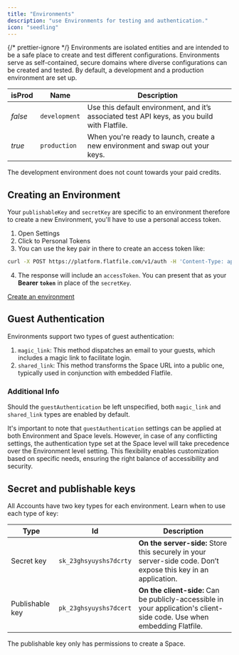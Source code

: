 ```yaml
---
title: "Environments"
description: "use Environments for testing and authentication."
icon: "seedling"
---
```


<Snippet file="shared/dxpbanner.mdx" />

{/* prettier-ignore */}
Environments are isolated entities and are intended to be a safe place to create and
test different configurations. Environments serve as self-contained, secure domains
where diverse configurations can be created and tested. By default, a development
and a production environment are set up.

| isProd  | Name          | Description                                                                                  |
| ------- | ------------- | -------------------------------------------------------------------------------------------- |
| _false_ | `development` | Use this default environment, and it’s associated test API keys, as you build with Flatfile. |
| _true_  | `production`  | When you're ready to launch, create a new environment and swap out your keys.                |

<Note>
  The development environment does not count towards your paid credits.
</Note>

## Creating an Environment

Your `publishableKey` and `secretKey` are specific to an environment therefore
to create a new Environment, you'll have to use a personal access token.

1. Open Settings
2. Click to Personal Tokens
3. You can use the key pair in there to create an access token like:

```bash
curl -X POST https://platform.flatfile.com/v1/auth -H 'Content-Type: application/json' -d '{"clientId":"1234-1234", "secret":"1234-1234"}'
```

4. The response will include an `accessToken`. You can present that as your
   **Bearer `token`** in place of the `secretKey`.

[Create an environment](https://platform.flatfile.com/dashboard)

## Guest Authentication

Environments support two types of guest authentication:

1. `magic_link`: This method dispatches an email to your guests, which includes
   a magic link to facilitate login.
2. `shared_link`: This method transforms the Space URL into a public one,
   typically used in conjunction with embedded Flatfile.

### Additional Info

Should the `guestAuthentication` be left unspecified, both `magic_link` and
`shared_link` types are enabled by default.

It's important to note that `guestAuthentication` settings can be applied at
both Environment and Space levels. However, in case of any conflicting settings,
the authentication type set at the Space level will take precedence over the
Environment level setting. This flexibility enables customization based on
specific needs, ensuring the right balance of accessibility and security.

## Secret and publishable keys

All Accounts have two key types for each environment. Learn when to use each
type of key:

| Type            | Id                     | Description                                                                                                             |
| --------------- | ---------------------- | ----------------------------------------------------------------------------------------------------------------------- |
| Secret key      | `sk_23ghsyuyshs7dcrty` | **On the server-side:** Store this securely in your server-side code. Don’t expose this key in an application.          |
| Publishable key | `pk_23ghsyuyshs7dcert` | **On the client-side:** Can be publicly-accessible in your application's client-side code. Use when embedding Flatfile. |

<Warning>The publishable key only has permissions to create a Space.</Warning>
